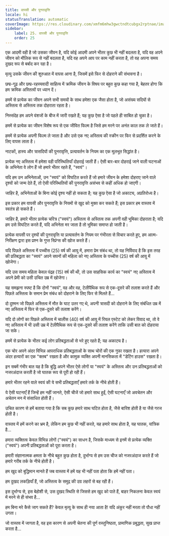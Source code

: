 ```yaml
---
title: वापसी और पुनरावृत्ति
locale: hi
statusTranslation: automatic
coverImage: https://res.cloudinary.com/xmfm6mhw3gwctndtcubgx2rptnae/image/upload/v1740468922/small_cover_tratado_de_psicologia_revolucionaria_a4c0dca4e0.webp
sidebar:
    label: 25. वापसी और पुनरावृत्ति
    order: 25
---
```

एक आदमी वही है जो उसका जीवन है, यदि कोई आदमी अपने भीतर कुछ भी नहीं बदलता है, यदि वह अपने जीवन को मौलिक रूप से नहीं बदलता है, यदि वह अपने आप पर काम नहीं करता है, तो वह अपना समय दुखद रूप से बर्बाद कर रहा है।

मृत्यु उसके जीवन की शुरुआत में वापस आना है, जिसमें इसे फिर से दोहराने की संभावना है।

छद्म-गूढ़ और छद्म-रहस्यवादी साहित्य में क्रमिक जीवन के विषय पर बहुत कुछ कहा गया है, बेहतर होगा कि हम क्रमिक अस्तित्वों पर ध्यान दें।

हममें से प्रत्येक का जीवन अपने सभी समयों के साथ हमेशा एक जैसा होता है, जो असंख्य सदियों से अस्तित्व से अस्तित्व तक दोहराता रहता है।

निस्संदेह हम अपने वंशजों के बीज में जारी रखते हैं; यह कुछ ऐसा है जो पहले ही साबित हो चुका है।

हममें से प्रत्येक का जीवन विशेष रूप से एक जीवित फिल्म है जिसे हम मरने पर अनंत काल तक ले जाते हैं।

हममें से प्रत्येक अपनी फिल्म ले जाता है और उसे एक नए अस्तित्व की स्क्रीन पर फिर से प्रदर्शित करने के लिए वापस लाता है।

नाटकों, हास्य और त्रासदियों की पुनरावृत्ति, प्रत्यावर्तन के नियम का एक मूलभूत सिद्धांत है।

प्रत्येक नए अस्तित्व में हमेशा वही परिस्थितियाँ दोहराई जाती हैं। ऐसी बार-बार दोहराई जाने वाली घटनाओं के अभिनेता वे लोग हैं जो हमारे भीतर रहते हैं, "स्वयं"।

यदि हम उन अभिनेताओं, उन "स्वयं" को विघटित करते हैं जो हमारे जीवन के हमेशा दोहराए जाने वाले दृश्यों को जन्म देते हैं, तो ऐसी परिस्थितियों की पुनरावृत्ति असंभव से कहीं अधिक हो जाएगी।

जाहिर है, अभिनेताओं के बिना कोई दृश्य नहीं हो सकता है; यह कुछ ऐसा है जो अकाट्य, अप्रतिरोध्य है।

इस प्रकार हम वापसी और पुनरावृत्ति के नियमों से खुद को मुक्त कर सकते हैं; इस प्रकार हम वास्तव में स्वतंत्र हो सकते हैं।

जाहिर है, हमारे भीतर प्रत्येक चरित्र ("स्वयं") अस्तित्व से अस्तित्व तक अपनी वही भूमिका दोहराता है; यदि हम उसे विघटित करते हैं, यदि अभिनेता मर जाता है तो भूमिका समाप्त हो जाती है।

प्रत्येक वापसी पर दृश्यों की पुनरावृत्ति या प्रत्यावर्तन के नियम पर गंभीरता से विचार करते हुए, हम आत्म-निरीक्षण द्वारा इस प्रश्न के गुप्त स्प्रिंग्स की खोज करते हैं।

यदि पिछले अस्तित्व में पच्चीस (25) वर्ष की आयु में, हमारा प्रेम संबंध था, तो यह निर्विवाद है कि इस तरह की प्रतिबद्धता का "स्वयं" अपने सपनों की महिला को नए अस्तित्व के पच्चीस (25) वर्ष की आयु में खोजेगा।

यदि उस समय महिला केवल पंद्रह (15) वर्ष की थी, तो उस साहसिक कार्य का "स्वयं" नए अस्तित्व में अपने प्रेमी को उसी उचित उम्र में खोजेगा।

यह समझना स्पष्ट है कि दोनों "स्वयं", वह और वह, टेलीपैथिक रूप से एक-दूसरे की तलाश करते हैं और पिछले अस्तित्व के समान प्रेम संबंध को दोहराने के लिए फिर से मिलते हैं...

दो दुश्मन जो पिछले अस्तित्व में मौत के घाट उतर गए थे, अपनी त्रासदी को दोहराने के लिए संबंधित उम्र में नए अस्तित्व में फिर से एक-दूसरे की तलाश करेंगे।

यदि दो लोगों का पिछले अस्तित्व में चालीस (40) वर्ष की आयु में रियल एस्टेट को लेकर विवाद था, तो वे नए अस्तित्व में भी उसी उम्र में टेलीपैथिक रूप से एक-दूसरे की तलाश करेंगे ताकि उसी बात को दोहराया जा सके।

हममें से प्रत्येक के भीतर कई लोग प्रतिबद्धताओं से भरे हुए रहते हैं; यह अकाट्य है।

एक चोर अपने अंदर विभिन्न आपराधिक प्रतिबद्धताओं के साथ चोरों की एक गुफा रखता है। हत्यारा अपने अंदर हत्यारों का एक "क्लब" रखता है और कामुक व्यक्ति अपनी मानसिकता में "डेटिंग हाउस" रखता है।

इन सबमें गंभीर बात यह है कि बुद्धि अपने भीतर ऐसे लोगों या "स्वयं" के अस्तित्व और उन प्रतिबद्धताओं को नजरअंदाज करती है जो घातक रूप से पूरी हो रही हैं।

हमारे भीतर रहने वाले स्वयं की ये सभी प्रतिबद्धताएँ हमारे तर्क के नीचे होती हैं।

ये ऐसी घटनाएँ हैं जिन्हें हम नहीं जानते, ऐसी चीजें जो हमारे साथ हुईं, ऐसी घटनाएँ जो अवचेतन और अचेतन मन में संसाधित होती हैं।

उचित कारण से हमें बताया गया है कि सब कुछ हमारे साथ घटित होता है, जैसे बारिश होती है या जैसे गरज होती है।

वास्तव में हमें करने का भ्रम है, लेकिन हम कुछ भी नहीं करते, यह हमारे साथ होता है, यह घातक, यांत्रिक है...

हमारा व्यक्तित्व केवल विभिन्न लोगों ("स्वयं") का साधन है, जिसके माध्यम से इनमें से प्रत्येक व्यक्ति ("स्वयं") अपनी प्रतिबद्धताओं को पूरा करता है।

हमारी संज्ञानात्मक क्षमता के नीचे बहुत कुछ होता है, दुर्भाग्य से हम उस चीज को नजरअंदाज करते हैं जो हमारे गरीब तर्क के नीचे होती है।

हम खुद को बुद्धिमान मानते हैं जब वास्तव में हमें यह भी नहीं पता होता कि हमें नहीं पता।

हम दुखद लकड़ियाँ हैं, जो अस्तित्व के समुद्र की उग्र लहरों से बह रही हैं।

इस दुर्भाग्य से, इस बेहोशी से, उस दुखद स्थिति से जिससे हम खुद को पाते हैं, बाहर निकलना केवल स्वयं में मरने से ही संभव है...

हम बिना मरे कैसे जाग सकते हैं? केवल मृत्यु के साथ ही नया आता है! यदि अंकुर नहीं मरता तो पौधा नहीं उगता।

जो वास्तव में जागता है, वह इस कारण से अपनी चेतना की पूर्ण वस्तुनिष्ठता, प्रामाणिक प्रबुद्धता, सुख प्राप्त करता है...

